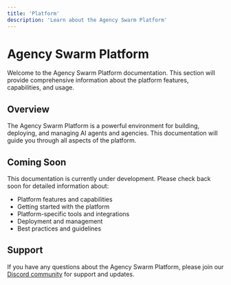 ```yaml
---
title: 'Platform'
description: 'Learn about the Agency Swarm Platform'
---
```


# Agency Swarm Platform

Welcome to the Agency Swarm Platform documentation. This section will provide comprehensive information about the platform features, capabilities, and usage.

## Overview

The Agency Swarm Platform is a powerful environment for building, deploying, and managing AI agents and agencies. This documentation will guide you through all aspects of the platform.

## Coming Soon

This documentation is currently under development. Please check back soon for detailed information about:

- Platform features and capabilities
- Getting started with the platform
- Platform-specific tools and integrations
- Deployment and management
- Best practices and guidelines

## Support

If you have any questions about the Agency Swarm Platform, please join our [Discord community](https://discord.gg/cw2xBaWfFM) for support and updates. 